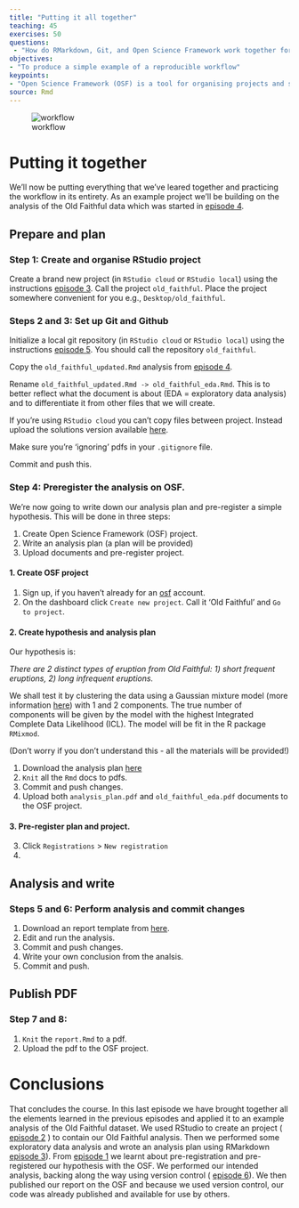 ```yaml
---
title: "Putting it all together"
teaching: 45
exercises: 50
questions:
 - "How do RMarkdown, Git, and Open Science Framework work together for a data analysis?"
objectives: 
- "To produce a simple example of a reproducible workflow"
keypoints: 
- "Open Science Framework (OSF) is a tool for organising projects and sharing them on the web"
source: Rmd
---
```


![workflow](../fig/workflow.png)


# Putting it together

We'll now be putting everything that we've leared together and practicing the workflow in its entirety. 
As an example project we'll be building on the analysis of the Old Faithful data which was started
in  [episode 4]({{ page.root }}{% link _episodes/04-RMarkdown.md %}).

## Prepare and plan

### Step 1: Create and organise RStudio project

Create a brand new project (in `RStudio cloud` or `RStudio local`) using the instructions 
[episode 3]({{ page.root }}{% link _episodes/03-RStudio.md %}). Call the project `old_faithful`.
Place the project somewhere convenient for you e.g., `Desktop/old_faithful`. 


### Steps 2 and 3: Set up Git and Github

Initialize a local git repository (in `RStudio cloud` or `RStudio local`) using the instructions 
[episode 5]({{ page.root }}{% link _episodes/05-version-control-RStudio.md %}). You should call
the repository `old_faithful`. 

Copy the `old_faithful_updated.Rmd` analysis from [episode 4]({{ page.root }}{% link _episodes/04-RMarkdown.md %}). 

Rename `old_faithful_updated.Rmd -> old_faithful_eda.Rmd`. This is to better reflect what the 
document is about (EDA = exploratory data analysis) and to differentiate it from other files that we will create. 

If you're using `RStudio cloud` you can't copy files between project. Instead upload the solutions version available [here](https://gist.github.com/RobertArbon/51a6622ac67609e98fafc1f1b6b764ad). 

Make sure you're 'ignoring' pdfs in your `.gitignore` file. 

Commit and push this. 

### Step 4: Preregister the analysis on OSF.

We're now going to write down our analysis plan and pre-register a simple hypothesis. This will be 
done in three steps: 

1. Create Open Science Framework (OSF) project. 
2. Write an analysis plan (a plan will be provided)
3. Upload documents and pre-register project. 

#### 1. Create OSF project
1. Sign up, if you haven't already for an [osf](osf.io) account. 
2. On the dashboard click `Create new project`. Call it 'Old Faithful' and `Go to project`. 

#### 2. Create hypothesis and analysis plan
Our hypothesis is: 

*There are 2 distinct types of eruption from Old Faithful: 1) short frequent eruptions, 2) long infrequent eruptions.*

We shall test it by clustering the data using a Gaussian mixture model (more information [here](https://brilliant.org/wiki/gaussian-mixture-model/)) with 1 and 2 components. The true number of components will be given by the model with the highest Integrated Complete Data Likelihood (ICL). 
The model will be fit in the R package `RMixmod`. 

(Don't worry if you don't understand this - all the materials will be provided!)

1. Download the analysis plan [here]()
2. `Knit` all the `Rmd` docs to pdfs. 
3. Commit and push changes. 
3. Upload both `analysis_plan.pdf` and `old_faithful_eda.pdf` documents  to the OSF project. 


#### 3. Pre-register plan and project. 
3. Click `Registrations` > `New registration`
4. 

## Analysis and write

### Steps 5 and 6: Perform analysis and commit changes

1. Download an report template from [here](). 
2. Edit and run the analysis. 
3. Commit and push changes. 
4. Write your own conclusion from the analsis. 
5. Commit and push. 


## Publish PDF

### Step 7 and 8:

1. `Knit` the `report.Rmd` to a pdf. 
2. Upload the pdf to the OSF project. 


# Conclusions

That concludes the course. In this last episode we have brought together all the elements learned in the previous episodes and applied it to an example analysis of the Old Faithful dataset. We used RStudio to create an project ( [episode 2]({{ page.root }}{% link _episodes/03-RStudio.md %}) ) to contain our Old Faithful analysis. Then we performed some exploratory data analysis and wrote an analysis plan using RMarkdown [episode 3]({{ page.root }}{% link _episodes/04-RMarkdown.md %})). From [episode 1]({{ page.root }}{% link _episodes/01-core-concepts.md %}) we learnt about pre-registration and pre-registered our hypothesis with the OSF. We performed our intended analysis, backing along the way using version control ( [episode 6]({{ page.root }}{% link _episodes/04-version-control-RStudio.md %})). We then published our report on the OSF and because we used version control, our code was already published and available for use by others. 






<!-- ## OSF features -->
<!-- The [Open Science Framework (OSF)](osf.io) is a great tool for sharing your work.  -->

<!-- > ## Sign up to the OSF -->
<!-- > Please go to [osf.io](https://osf.io/) and create an OSF account if you haven't already done so! -->
<!-- {: .challenge} -->

<!-- The key features that make it so useful for the purposes of reproducible workflows are:  -->

<!-- 1. **Storage**: it can store an unlimited amount of files, including raw data files,  -->
<!-- accessibly and securely. Even if the Centre for Open Science (the owner of the OSF) go bust,  -->
<!-- they have a fund to maintain the storage.  -->
<!-- 2. **Preregistrations**: You can create an analysis plan and pre-register it with the OSF.   -->
<!-- 3. **Preprints**: OSF powers and integrates with many different pre-print servers.  -->
<!-- 3. **Search functions**: Your profile links to all your projects and there is a search function which  -->
<!-- makes your and other people's research findable.  -->
<!-- 3. **Add-ons**: You can link different types of services to an OSF project:  -->
<!--   * 3rd party storage: You can make a specific folder from Google Drive, Dropbox etc. available to  -->
<!--   an OSF project, allowing you to share files without any extra work.  -->
<!--   * References: link a folder from Zotero or Mendeley to share references.  -->
<!--   * Version control: You can also link Github or Gitlab to a project to share code.  -->

<!-- The supporting documentation is excellent and can be found [here](https://help.osf.io/hc/en-us);  -->
<!-- there is also guides to best practice in open science research practices which can be found  -->
<!-- [here](https://help.osf.io/hc/en-us/categories/360001530634-Best-Practices).  -->

<!-- ## OSF Projects -->
<!-- The basic unit of organisation in the OSF Project. Below is a screen shot of a project we have  -->
<!-- called 'Fun New Project'. Each part is described below.  -->

<!-- ![osf project](../fig/osf_project.png) -->

<!-- 1. The title of the project. This can be changed at any time.  -->
<!-- 2. Metadata for the project: list of contributors, a short description, categorisation, license  -->
<!-- timestamps.  -->
<!-- 3. A wiki that can be used to give further description for the project.   -->
<!-- 5. A file browser for the project. This will include any linked storage (e.g. Google Drive) or  -->
<!-- Github repository.  -->
<!-- 4. A citation for the project in any style you like (from a drop down menu).  -->
<!-- 5. A self-contained *component* of the project. Components are just nested projects, i.e.  -->
<!-- they are exactly the same as a project.  -->
<!-- 6. Tags for increasing findability.  -->
<!-- 8. A public feed of updates to the project. You can subscribe to these if you're a contributor.  -->
<!-- 9. Menu bar for extra functionality:  -->
<!--     1. **Files**: a page dedicated to managing your files.  -->
<!--     2. **Wiki**: another link to the wiki editing page.  -->
<!--     3. **Analytics**: see how many times your project has been accessed or your work downloaded.  -->
<!--     5. **Registrations**:  Make a pre-registration or view an existing pre-registered plan.  -->
<!--     5. **Contributors**: Manage the contributors to the project.  -->
<!--     6. **Add-ons**: configure your add-ons and integrations such as Google Drive and Github.  -->
<!--     7. **Settings**: Miscellaneous settings for the project, e.g. title, email notifications, metadata.  -->

<!-- > ## Create OSF project -->
<!-- > Click on the `Create new project` (see the image below) and create a new project.  -->
<!-- > Call it `ROAR Workshop`. -->
<!-- > ![osf](../fig/osf_dashboard.png) -->
<!-- {: .challenge} -->

<!-- # Work flow -->
<!-- To summarise, our suggested workflow is the following (a detailed explanation is below). Many of  -->
<!-- these steps you should have already done in this workshop. We present it like this so that you have  -->
<!-- a guide for future projects.  -->

<!-- ![workflow](../fig/workflow.png) -->

<!-- ## Steps 1 and 2 -->
<!-- From episode 2 you should have already created an RStudio project called `roar_workshop` and  -->
<!-- initialized it as a `git` repository with a `.gitignore` file that ignores standard `R` and `RStudio` -->
<!-- files. If you haven't done this, navigate to  -->
<!-- [episode 2]({{ page.root }}{% link _episodes/04-RMarkdown.md %}) and follow the instructions there.  -->

<!-- ## Step 3 -->
<!-- > ## Create directory structure -->
<!-- > Using the `Files` pane in `RStudio` create the following file structure. You should already have -->
<!-- > the `test.R` and `test.Rmd` files from episode 2.   -->
<!-- > ~~~ -->
<!-- > roar_workshop\ -->
<!-- >    data\ -->
<!-- >    output\ -->
<!-- >    images\ -->
<!-- >    test.R -->
<!-- >    test.Rmd -->
<!-- > ~~~ -->
<!-- > {: .source } -->
<!-- {: .challenge} -->

<!-- * The `data` folder should contain the data you'll be using.  -->
<!-- * `output` can be used for any results tables (dataframes), model objects, etc. that you create -->
<!-- * `images` can be used to store copies of images that you might need to keep separate (e.g. for  -->
<!-- publication) -->

<!-- ## Step 4  -->
<!-- You should now link the local repository you've created to a new remote repository on Github. To make things easier you can set up SSH access to Github. This isn't necessary but if you do this you won't have to sign in when using Github from your computer. -->

<!-- Thanks to [Happy Git with R](https://happygitwithr.com/) for the instructions.  -->

<!-- > ## Optional: Set up SSH keys -->
<!-- > Follow the instructions on the Github website [here](https://help.github.com/en/enterprise/2.15/user/articles/adding-a-new-ssh-key-to-your-github-account) to set up your SSH key.  -->
<!-- {: .challenge} -->

<!-- > ## Linking local and remote repositories -->
<!-- > 1. Go to https://github.com and make sure you are logged in. -->
<!-- > 2. Click the green `New repository` button. Or, if you are on your own profile page, click on `Repositories`, then click the green “New” button. -->
<!-- > 3. Call the repository 'roar_workshop' -->
<!-- > 4. DO NOT initialize this repository with a README. -->
<!-- > 5. Click the big green button `Create repository.` -->
<!-- > 6. Copy the SSH clone URL to your clipboard via the green `Clone or Download` button. If the link starts with `https` then click the `Use SSH` button in the top right hand corner.  -->
<!-- > 7. Get back to RStudio.  -->
<!-- > 7. Click on the “two purple boxes and a white square” in the Git pane. Click `Add remote`. `Remote Name` should be `origin` (this is the usual name for it); `Remote URL`: paste the url from Github.  -->
<!-- > 8. We should be back in the `New Branch` dialog I assume you’re on the master branch want it to track master on GitHub. Enter master as the branch name and make sure `Sync branch with remote` is checked. Click `Create` (yes, even though the branch already exists). In the next dialog, choose `overwrite`. -->
<!-- {: .challenge} -->


<!-- ## Step 5 -->
<!-- You should have created an OSF project. If you haven't, do this now (see above exercise). You should  -->
<!-- now link Github the github repo as an add-on:  -->

<!-- > ## Link Github to OSF project -->
<!-- > In the `ROAR Workshop` project select the `Add-ons` menu item.  -->
<!-- > Find the `GitHub` add-on from the list.  -->
<!-- > Click the `Confirm` button after reading the Terms.  -->
<!-- > Navigate to the `Configure Add-ons` box at the bottom and click `Import from Profile`.  -->
<!-- > Link your account by following the instructions -->
<!-- > Find your `raor_workshop` repository and click `Save`.  -->
<!-- {: .challenge} -->

<!-- ## Step 6 and 7 -->

<!-- > ## Data analysis! -->
<!-- > you should now create an RMarkdown document called `old_faithful.Rmd` and do some exploratory  -->
<!-- > analysis on the `datasets::faithful` dataframe. After you made some changes to this (even just a  -->
<!-- > few lines) `git add ...` and `git commit ...` (with a message!) and then `git push ...`. You should  -->
<!-- > see this changes appear on the Github repository.  -->
<!-- {: .challenge} -->

<!-- Keep adding analysis and adding/committing/pushing. Try and make a story out of the data. An example  -->
<!-- can be found [here](https://gist.github.com/RobertArbon/6789faa0a207648bc09b2aac982f6e0a).  -->

<!-- ## Step 8  -->
<!-- When you're happy with your analysis. `knit` it to either `html_document` or a `word_document` by  -->
<!-- adjusting the `output` variable in the front matter and pressing `knit` button.  -->
<!-- You should then upload the html or Word document to the OSF project.  -->









